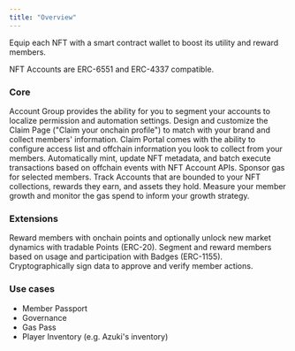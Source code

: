 ```yaml
---
title: "Overview"
---
```


Equip each NFT with a smart contract wallet to boost its utility and reward members.

NFT Accounts are ERC-6551 and ERC-4337 compatible.

### Core

<AccordionGroup>
  <Accordion title="Account Group">
    Account Group provides the ability for you to segment your accounts to
    localize permission and automation settings.
  </Accordion>
  <Accordion title="Brandable Claim Page">
    Design and customize the Claim Page ("Claim your onchain profile") to match
    with your brand and collect members' information. Claim Portal comes with
    the ability to configure access list and offchain information you look to
    collect from your members.
  </Accordion>
  <Accordion title="APIs">
    Automatically mint, update NFT metadata, and batch execute transactions
    based on offchain events with NFT Account APIs.
  </Accordion>
  <Accordion title="Gas Policies">Sponsor gas for selected members.</Accordion>
  <Accordion title="Directory">
    Track Accounts that are bounded to your NFT collections, rewards they earn,
    and assets they hold.
  </Accordion>
  <Accordion title="Analytics">
    Measure your member growth and monitor the gas spend to inform your growth
    strategy.
  </Accordion>
</AccordionGroup>

### Extensions

<AccordionGroup>
  <Accordion title="Points">
    Reward members with onchain points and optionally unlock new market dynamics
    with tradable Points (ERC-20).
  </Accordion>
  <Accordion title="Badges">
    Segment and reward members based on usage and participation with Badges
    (ERC-1155).
  </Accordion>
  <Accordion title="Attestations">
    Cryptographically sign data to approve and verify member actions.
  </Accordion>
</AccordionGroup>

### Use cases

- Member Passport
- Governance
- Gas Pass
- Player Inventory (e.g. Azuki's inventory)
